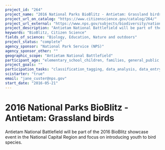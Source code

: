 ```yaml
---
project_id: "264"
project_name: "2016 National Parks BioBlitz - Antietam: Grassland birds"
project_url_on_catalog: "https://www.citizenscience.gov/catalog/264/"
project_url_external: "https://www.nps.gov/subjects/biodiversity/national-parks-bioblitz.htm"
project_description: "Antietam National Battlefield will be part of the 2016 BioBlitz showcase event in the National Capital Region and focus on introducing youth to bird species."
keywords: "BioBlitz, Citizen Science"
fields_of_science: "Biology, Education, Nature and outdoors"
project_status: "complete"
agency_sponsor: "National Park Service (NPS)"
agency_sponsor_other: ""
geographic_scope: "Antietam National Battlefield"
participant_age: "elementary_school_children, families, general_public, middle_school_children, targeted_group, teens"
project_goals: ""
participation_tasks: "classification_tagging, data_analysis, data_entry, finding_entities, identification, learning, observation, site_selection_description, specimen_sample_collection"
scistarter: "true"
email: "jane_custer@nps.gov"
start_date: "2016-05-21"
---
```


# 2016 National Parks BioBlitz - Antietam: Grassland birds

Antietam National Battlefield will be part of the 2016 BioBlitz showcase event in the National Capital Region and focus on introducing youth to bird species.

